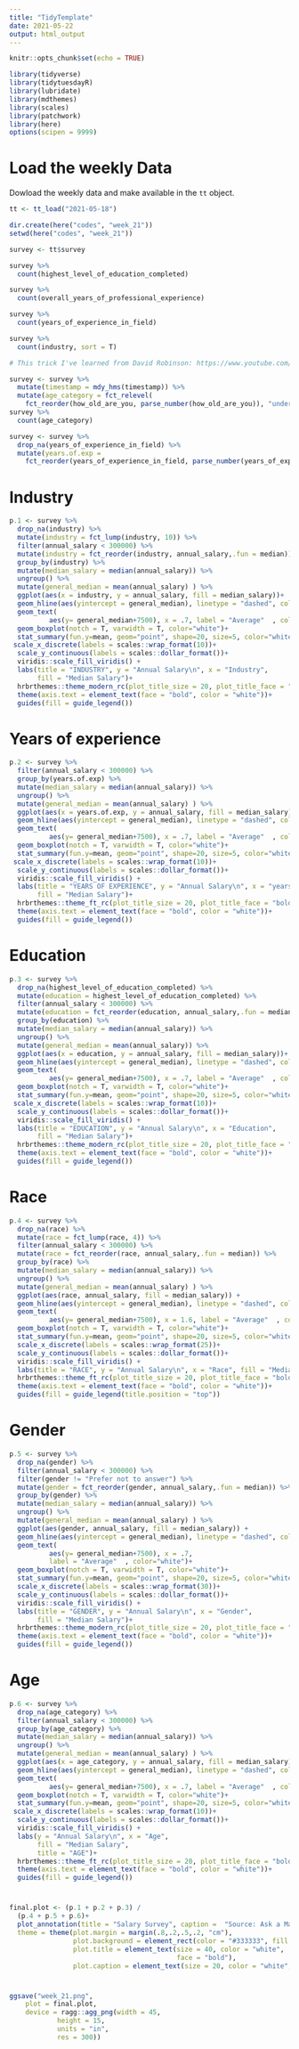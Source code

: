 ```yaml
---
title: "TidyTemplate"
date: 2021-05-22
output: html_output
---
```


```r

knitr::opts_chunk$set(echo = TRUE)

library(tidyverse)
library(tidytuesdayR)
library(lubridate)
library(mdthemes)
library(scales)
library(patchwork)
library(here)
options(scipen = 9999)
```

# Load the weekly Data

Dowload the weekly data and make available in the `tt` object.

```r
tt <- tt_load("2021-05-18")

dir.create(here("codes", "week_21"))
setwd(here("codes", "week_21"))
```


```r
survey <- tt$survey
```


```r
survey %>% 
  count(highest_level_of_education_completed)

survey %>% 
  count(overall_years_of_professional_experience)

survey %>% 
  count(years_of_experience_in_field)

survey %>% 
  count(industry, sort = T)
```

```r
# This trick I've learned from David Robinson: https://www.youtube.com/watch?v=2HpRXIpU4jI&t=568s

survey <- survey %>% 
  mutate(timestamp = mdy_hms(timestamp)) %>% 
  mutate(age_category = fct_relevel(
    fct_reorder(how_old_are_you, parse_number(how_old_are_you)), "under 18"))
survey %>% 
  count(age_category)
```


```r
survey <- survey %>% 
  drop_na(years_of_experience_in_field) %>% 
  mutate(years.of.exp =
    fct_reorder(years_of_experience_in_field, parse_number(years_of_experience_in_field))) 
```

# Industry
```r
p.1 <- survey %>%
  drop_na(industry) %>% 
  mutate(industry = fct_lump(industry, 10)) %>% 
  filter(annual_salary < 300000) %>% 
  mutate(industry = fct_reorder(industry, annual_salary,.fun = median)) %>%
  group_by(industry) %>% 
  mutate(median_salary = median(annual_salary)) %>%
  ungroup() %>% 
  mutate(general_median = mean(annual_salary) ) %>% 
  ggplot(aes(x = industry, y = annual_salary, fill = median_salary))+
  geom_hline(aes(yintercept = general_median), linetype = "dashed", color="white")+
  geom_text(
          aes(y= general_median+7500), x = .7, label = "Average"  , color="white")+
  geom_boxplot(notch = T, varwidth = T, color="white")+
  stat_summary(fun.y=mean, geom="point", shape=20, size=5, color="white", fill="gray10")+
 scale_x_discrete(labels = scales::wrap_format(10))+
  scale_y_continuous(labels = scales::dollar_format())+
  viridis::scale_fill_viridis() +
  labs(title = "INDUSTRY", y = "Annual Salary\n", x = "Industry", 
       fill = "Median Salary")+
  hrbrthemes::theme_modern_rc(plot_title_size = 20, plot_title_face = "bold")+
  theme(axis.text = element_text(face = "bold", color = "white"))+
  guides(fill = guide_legend())


```

# Years of experience
```r
p.2 <- survey %>%
  filter(annual_salary < 300000) %>% 
  group_by(years.of.exp) %>% 
  mutate(median_salary = median(annual_salary)) %>%
  ungroup() %>% 
  mutate(general_median = mean(annual_salary) ) %>% 
  ggplot(aes(x = years.of.exp, y = annual_salary, fill = median_salary))+
  geom_hline(aes(yintercept = general_median), linetype = "dashed", color="white")+
  geom_text(
          aes(y= general_median+7500), x = .7, label = "Average"  , color="white")+
  geom_boxplot(notch = T, varwidth = T, color="white")+
  stat_summary(fun.y=mean, geom="point", shape=20, size=5, color="white", fill="gray10")+
 scale_x_discrete(labels = scales::wrap_format(10))+
  scale_y_continuous(labels = scales::dollar_format())+
  viridis::scale_fill_viridis() +
  labs(title = "YEARS OF EXPERIENCE", y = "Annual Salary\n", x = "years.of.exp", 
       fill = "Median Salary")+
  hrbrthemes::theme_ft_rc(plot_title_size = 20, plot_title_face = "bold")+
  theme(axis.text = element_text(face = "bold", color = "white"))+
  guides(fill = guide_legend())
```

# Education
```r
p.3 <- survey %>%
  drop_na(highest_level_of_education_completed) %>% 
  mutate(education = highest_level_of_education_completed) %>% 
  filter(annual_salary < 300000) %>% 
  mutate(education = fct_reorder(education, annual_salary,.fun = median))%>%
  group_by(education) %>% 
  mutate(median_salary = median(annual_salary)) %>%
  ungroup() %>% 
  mutate(general_median = mean(annual_salary)) %>% 
  ggplot(aes(x = education, y = annual_salary, fill = median_salary))+
  geom_hline(aes(yintercept = general_median), linetype = "dashed", color="white")+
  geom_text(
          aes(y= general_median+7500), x = .7, label = "Average"  , color="white")+
  geom_boxplot(notch = T, varwidth = T, color="white")+
  stat_summary(fun.y=mean, geom="point", shape=20, size=5, color="white", fill="gray10")+
 scale_x_discrete(labels = scales::wrap_format(10))+
  scale_y_continuous(labels = scales::dollar_format())+
  viridis::scale_fill_viridis() +
  labs(title = "EDUCATION", y = "Annual Salary\n", x = "Education", 
       fill = "Median Salary")+
  hrbrthemes::theme_modern_rc(plot_title_size = 20, plot_title_face = "bold")+
  theme(axis.text = element_text(face = "bold", color = "white"))+
  guides(fill = guide_legend())
```

# Race
```r
p.4 <- survey %>%
  drop_na(race) %>% 
  mutate(race = fct_lump(race, 4)) %>% 
  filter(annual_salary < 300000) %>% 
  mutate(race = fct_reorder(race, annual_salary,.fun = median)) %>%
  group_by(race) %>% 
  mutate(median_salary = median(annual_salary)) %>%
  ungroup() %>% 
  mutate(general_median = mean(annual_salary) ) %>% 
  ggplot(aes(race, annual_salary, fill = median_salary)) +
  geom_hline(aes(yintercept = general_median), linetype = "dashed", color="white")+
  geom_text(
          aes(y= general_median+7500), x = 1.6, label = "Average"  , color="white")+
  geom_boxplot(notch = T, varwidth = T, color="white")+
  stat_summary(fun.y=mean, geom="point", shape=20, size=5, color="white", fill="gray10")+
  scale_x_discrete(labels = scales::wrap_format(25))+
  scale_y_continuous(labels = scales::dollar_format())+
  viridis::scale_fill_viridis() +
  labs(title = "RACE", y = "Annual Salary\n", x = "Race", fill = "Median Salary")+
  hrbrthemes::theme_ft_rc(plot_title_size = 20, plot_title_face = "bold")+
  theme(axis.text = element_text(face = "bold", color = "white"))+
  guides(fill = guide_legend(title.position = "top"))
```

# Gender
```r
p.5 <- survey %>%
  drop_na(gender) %>% 
  filter(annual_salary < 300000) %>% 
  filter(gender != "Prefer not to answer") %>% 
  mutate(gender = fct_reorder(gender, annual_salary,.fun = median)) %>%
  group_by(gender) %>% 
  mutate(median_salary = median(annual_salary)) %>%
  ungroup() %>% 
  mutate(general_median = mean(annual_salary) ) %>% 
  ggplot(aes(gender, annual_salary, fill = median_salary)) +
  geom_hline(aes(yintercept = general_median), linetype = "dashed", color="white")+
  geom_text(
          aes(y= general_median+7500), x = .7, 
          label = "Average"  , color="white")+
  geom_boxplot(notch = T, varwidth = T, color="white")+
  stat_summary(fun.y=mean, geom="point", shape=20, size=5, color="white", fill="gray10")+
  scale_x_discrete(labels = scales::wrap_format(30))+
  scale_y_continuous(labels = scales::dollar_format())+
  viridis::scale_fill_viridis() +
  labs(title = "GENDER", y = "Annual Salary\n", x = "Gender", 
       fill = "Median Salary")+
  hrbrthemes::theme_modern_rc(plot_title_size = 20, plot_title_face = "bold")+
  theme(axis.text = element_text(face = "bold", color = "white"))+
  guides(fill = guide_legend())
```

# Age
```r
p.6 <- survey %>% 
  drop_na(age_category) %>% 
  filter(annual_salary < 300000) %>% 
  group_by(age_category) %>% 
  mutate(median_salary = median(annual_salary)) %>%
  ungroup() %>% 
  mutate(general_median = mean(annual_salary) ) %>% 
  ggplot(aes(x = age_category, y = annual_salary, fill = median_salary))+
  geom_hline(aes(yintercept = general_median), linetype = "dashed", color="white")+
  geom_text(
          aes(y= general_median+7500), x = .7, label = "Average"  , color="white")+
  geom_boxplot(notch = T, varwidth = T, color="white")+
  stat_summary(fun.y=mean, geom="point", shape=20, size=5, color="white", fill="gray10")+
 scale_x_discrete(labels = scales::wrap_format(10))+
  scale_y_continuous(labels = scales::dollar_format())+
  viridis::scale_fill_viridis() +
  labs(y = "Annual Salary\n", x = "Age", 
       fill = "Median Salary",
       title = "AGE")+
  hrbrthemes::theme_ft_rc(plot_title_size = 20, plot_title_face = "bold")+
  theme(axis.text = element_text(face = "bold", color = "white"))+
  guides(fill = guide_legend())
```


# 
```r
final.plot <- (p.1 + p.2 + p.3) /
  (p.4 + p.5 + p.6)+
  plot_annotation(title = "Salary Survey", caption =  "Source: Ask a Manager Survey",
  theme = theme(plot.margin = margin(.8,.2,.5,.2, "cm"),
                plot.background = element_rect(color = "#333333", fill = "#333333"),
                plot.title = element_text(size = 40, color = "white",
                                          face = "bold"),
                plot.caption = element_text(size = 20, color = "white", face = "bold")))

```

#
```r
ggsave("week_21.png",
    plot = final.plot,
    device = ragg::agg_png(width = 45, 
            height = 15, 
            units = "in", 
            res = 300))
```

